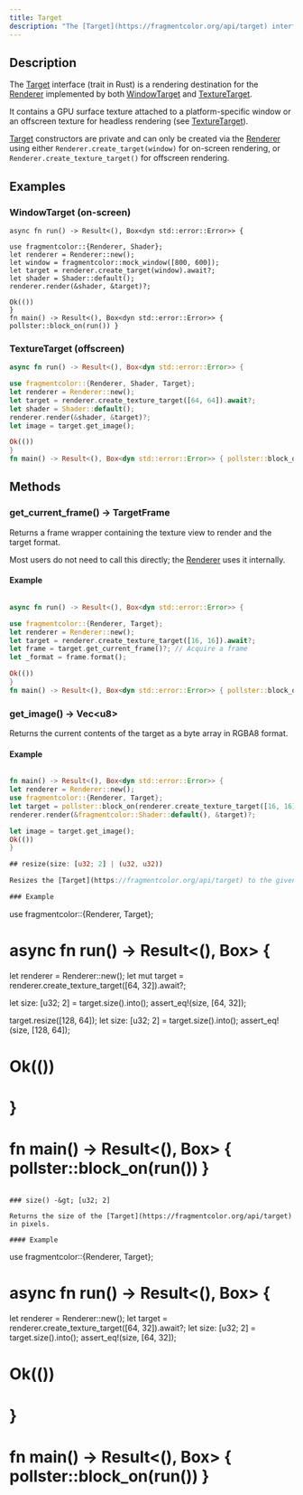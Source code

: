 ```yaml
---
title: Target
description: "The [Target](https://fragmentcolor.org/api/target) interface (trait in Rust) is a rendering destination for the [Renderer](https://fragmentcolor.org/api/renderer) implemented by both [WindowTarget](https://fragmentcolor.org/api/window_target) and [TextureTarget](https://fragmentcolor.org/api/texture_target)."
---
```


## Description

The [Target](https://fragmentcolor.org/api/target) interface (trait in Rust) is a rendering destination for the [Renderer](https://fragmentcolor.org/api/renderer) implemented by both [WindowTarget](https://fragmentcolor.org/api/window_target) and [TextureTarget](https://fragmentcolor.org/api/texture_target).

It contains a GPU surface texture attached to a platform-specific window or an offscreen texture for headless rendering (see [TextureTarget](https://fragmentcolor.org/api/texture_target)).

[Target](https://fragmentcolor.org/api/target) constructors are private and can only be created via the [Renderer](https://fragmentcolor.org/api/renderer) using either `Renderer.create_target(window)` for on-screen rendering, or `Renderer.create_texture_target()` for offscreen rendering.

## Examples

### WindowTarget (on-screen)

```rust,no_run collapse={1-1, 3-3, 10-12}
async fn run() -> Result<(), Box<dyn std::error::Error>> {

use fragmentcolor::{Renderer, Shader};
let renderer = Renderer::new();
let window = fragmentcolor::mock_window([800, 600]);
let target = renderer.create_target(window).await?;
let shader = Shader::default();
renderer.render(&shader, &target)?;

Ok(())
}
fn main() -> Result<(), Box<dyn std::error::Error>> { pollster::block_on(run()) }
```

### TextureTarget (offscreen)

```rust collapse={1-1, 3-3, 10-12}
async fn run() -> Result<(), Box<dyn std::error::Error>> {

use fragmentcolor::{Renderer, Shader, Target};
let renderer = Renderer::new();
let target = renderer.create_texture_target([64, 64]).await?;
let shader = Shader::default();
renderer.render(&shader, &target)?;
let image = target.get_image();

Ok(())
}
fn main() -> Result<(), Box<dyn std::error::Error>> { pollster::block_on(run()) }
```

## Methods

### get_current_frame() -&gt; TargetFrame

Returns a frame wrapper containing the texture view to render and the target format.

Most users do not need to call this directly; the [Renderer](https://fragmentcolor.org/api/renderer) uses it internally.

#### Example

```rust collapse={2-2, 4-4, 10-12}

async fn run() -> Result<(), Box<dyn std::error::Error>> {

use fragmentcolor::{Renderer, Target};
let renderer = Renderer::new();
let target = renderer.create_texture_target([16, 16]).await?;
let frame = target.get_current_frame()?; // Acquire a frame
let _format = frame.format();

Ok(())
}
fn main() -> Result<(), Box<dyn std::error::Error>> { pollster::block_on(run()) }
```

### get_image() -&gt; Vec&lt;u8&gt;

Returns the current contents of the target as a byte array in RGBA8 format.

#### Example

```rust collapse={2-2, 4-4, 9-10, 12-12, 16-16}

fn main() -> Result<(), Box<dyn std::error::Error>> {
let renderer = Renderer::new();
use fragmentcolor::{Renderer, Target};
let target = pollster::block_on(renderer.create_texture_target([16, 16]))?;
renderer.render(&fragmentcolor::Shader::default(), &target)?;

let image = target.get_image();
Ok(())
}

## resize(size: [u32; 2] | (u32, u32))

Resizes the [Target](https://fragmentcolor.org/api/target) to the given width and height.

### Example

```
use fragmentcolor::{Renderer, Target};

# async fn run() -> Result<(), Box<dyn std::error::Error>> {

let renderer = Renderer::new();
let mut target = renderer.create_texture_target([64, 32]).await?;

let size: [u32; 2] = target.size().into();
assert_eq!(size, [64, 32]);

target.resize([128, 64]);
let size: [u32; 2] = target.size().into();
assert_eq!(size, [128, 64]);

# Ok(())
# }
# fn main() -> Result<(), Box<dyn std::error::Error>> { pollster::block_on(run()) }
```

### size() -&gt; [u32; 2]

Returns the size of the [Target](https://fragmentcolor.org/api/target) in pixels.

#### Example

```
use fragmentcolor::{Renderer, Target};

# async fn run() -> Result<(), Box<dyn std::error::Error>> {

let renderer = Renderer::new();
let target = renderer.create_texture_target([64, 32]).await?;
let size: [u32; 2] = target.size().into();
assert_eq!(size, [64, 32]);

# Ok(())
# }
# fn main() -> Result<(), Box<dyn std::error::Error>> { pollster::block_on(run()) }
```
